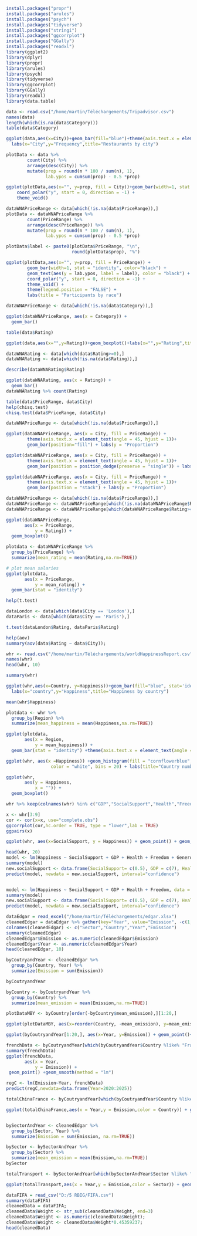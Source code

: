 ```{R}
install.packages("propr")
install.packages("arules")
install.packages("psych")
install.packages("tidyverse")
install.packages("stringi")
install.packages("ggcorrplot")
install.packages("GGally")
install.packages("readxl")
library(ggplot2)
library(dplyr)
library(propr)
library(arules)
library(psych)
library(tidyverse)
library(ggcorrplot)
library(GGally)
library(readxl)
library(data.table)
```

```{R}
data <- read.csv("/home/martin/Téléchargements/Tripadvisor.csv")
names(data)
length(which(is.na(data$Category)))
table(data$Category)
```

```{R}
ggplot(data,aes(x=City))+geom_bar(fill="blue")+theme(axis.text.x = element_text(angle = 45, hjust = 1))+
  labs(x="City",y="Frequency",title="Restaurants by city")

```

```{R}
plotData <- data %>%
        count(City) %>%
        arrange(desc(City)) %>%
        mutate(prop = round(n * 100 / sum(n), 1),
               lab.ypos = cumsum(prop) - 0.5 *prop)

ggplot(plotData,aes(x="", y=prop, fill = City))+geom_bar(width=1, stat = "identity", color="black") +
    coord_polar("y", start = 0, direction = -1) +
    theme_void()
```

```{R}
dataWNAPriceRange <- data[which(!is.na(data$PriceRange)),]
plotData <- dataWNAPriceRange %>%
        count(PriceRange) %>%
        arrange(desc(PriceRange)) %>%
        mutate(prop = round(n * 100 / sum(n), 1),
               lab.ypos = cumsum(prop) - 0.5 *prop)

plotData$label <- paste0(plotData$PriceRange, "\n",
                         round(plotData$prop), "%")

ggplot(plotData,aes(x="", y=prop, fill = PriceRange)) +
        geom_bar(width=1, stat = "identity", color="black") +
        geom_text(aes(y = lab.ypos, label = label), color = "black") +
        coord_polar("y", start = 0, direction = -1) +
        theme_void() +
        theme(legend.position = "FALSE") +
        labs(title = "Participants by race")
```

```{R}
dataWNAPriceRange <- data[which(!is.na(data$Category)),]

ggplot(dataWNAPriceRange, aes(x = Category)) + 
  geom_bar()
```

```{R}
table(data$Rating)

ggplot(data,aes(x="",y=Rating))+geom_boxplot()+labs(x="",y="Rating",title="Rating")

dataWNARating <- data[which(data$Rating>=0),]
dataWNARating <- data[which(!is.na(data$Rating)),]

describe(dataWNARating$Rating)

ggplot(dataWNARating, aes(x = Rating)) + 
  geom_bar()
dataWNARating %>% count(Rating)
```

```{R}
table(data$PriceRange, data$City)
help(chisq.test)
chisq.test(data$PriceRange, data$City)
```

```{R}

dataWNAPriceRange <- data[which(!is.na(data$PriceRange)),]

ggplot(dataWNAPriceRange, aes(x = City, fill = PriceRange)) +
        theme(axis.text.x = element_text(angle = 45, hjust = 1))+
        geom_bar(position="fill") + labs(y = "Proportion")

ggplot(dataWNAPriceRange, aes(x = City, fill = PriceRange)) +
        theme(axis.text.x = element_text(angle = 45, hjust = 1))+
        geom_bar(position = position_dodge(preserve = "single")) + labs(y = "Proportion")

ggplot(dataWNAPriceRange, aes(x = City, fill = PriceRange)) +
        theme(axis.text.x = element_text(angle = 45, hjust = 1))+
        geom_bar(position = "stack") + labs(y = "Proportion")
```

```{R}

dataWNAPriceRange <- data[which(!is.na(data$PriceRange)),]
dataWNAPriceRange <- dataWNAPriceRange[which(!is.na(dataWNAPriceRange$Rating)),]
dataWNAPriceRange <- dataWNAPriceRange[which(dataWNAPriceRange$Rating>=0),]

ggplot(dataWNAPriceRange, 
       aes(x = PriceRange, 
           y = Rating)) +
  geom_boxplot()

plotdata <- dataWNAPriceRange %>%
  group_by(PriceRange) %>%
  summarize(mean_rating = mean(Rating,na.rm=TRUE))

# plot mean salaries
ggplot(plotdata, 
       aes(x = PriceRange, 
           y = mean_rating)) +
  geom_bar(stat = "identity")

```

```{R}
help(t.test)

dataLondon <- data[which(data$City == 'London'),]
dataParis <- data[which(data$City == 'Paris'),]

t.test(dataLondon$Rating, dataParis$Rating)
```

```{R}
help(aov)
summary(aov(data$Rating ~ data$City));
```
```{R}
whr <- read.csv("/home/martin/Téléchargements/worldHappinessReport.csv")
names(whr)
head(whr, 10)

summary(whr)

ggplot(whr,aes(x=Country, y=Happiness))+geom_bar(fill="blue", stat='identity')+theme(axis.text.x = element_text(angle = 90, hjust = 1))+
  labs(x="country",y="Happiness",title="Happiness by country")

mean(whr$Happiness)

plotdata <- whr %>%
  group_by(Region) %>%
  summarize(mean_happiness = mean(Happiness,na.rm=TRUE))

ggplot(plotdata, 
       aes(x = Region, 
           y = mean_happiness)) +
  geom_bar(stat = "identity") +theme(axis.text.x = element_text(angle = 45, hjust = 1))

ggplot(whr, aes(x =Happiness)) +geom_histogram(fill = "cornflowerblue", 
                 color = "white", bins = 20) + labs(title="Country number by happiness", x = "Happiness")

ggplot(whr, 
       aes(y = Happiness, 
           x = "")) +
  geom_boxplot()

whr %>% keep(colnames(whr) %in% c("GDP","SocialSupport","Health","Freedom","Generosity","Corruption")) %>% gather() %>% ggplot(aes(value)) + facet_wrap(~ key, scales = "free") + geom_histogram(fill="cornflowerblue") + labs(y="Frequency",title="Weight and Height",x="")

```

```{R}
x <- whr[3:9]
cor <- cor(x=x, use="complete.obs")
ggcorrplot(cor,hc.order = TRUE, type = "lower",lab = TRUE)
ggpairs(x)

ggplot(whr, aes(x=SocialSupport, y = Happiness)) + geom_point() + geom_smooth(method = "lm")
```

```{R}
head(whr, 20)
model <- lm(Happiness ~ SocialSupport + GDP + Health + Freedom + Generosity + Corruption, data = whr)
summary(model)
new.socialSupport <- data.frame(SocialSupport= c(0.5), GDP = c(7), Health = c(52), Freedom = c(0.5), Generosity = c(0.05), Corruption = c(0.5) )
predict(model, newdata = new.socialSupport, interval="confidence")


model <- lm(Happiness ~ SocialSupport + GDP + Health + Freedom, data = whr)
summary(model)
new.socialSupport <- data.frame(SocialSupport= c(0.5), GDP = c(7), Health = c(52), Freedom = c(0.5) )
predict(model, newdata = new.socialSupport, interval="confidence")
```

```{R}
dataEdgar = read_excel("/home/martin/Téléchargements/edgar.xlsx")
cleanedEdgar = dataEdgar %>% gather(key="Year", value="Emission", -c(1,2))
colnames(cleanedEdgar) <- c("Sector","Country","Year","Emission")
summary(cleanedEdgar)
cleanedEdgar$Emission <- as.numeric(cleanedEdgar$Emission)
cleanedEdgar$Year <- as.numeric(cleanedEdgar$Year)
head(cleanedEdgar, 10)

byCoutryandYear <- cleanedEdgar %>%
  group_by(Country, Year) %>%
  summarize(Emission = sum(Emission))

byCoutryandYear

byCountry <- byCoutryandYear %>%
  group_by(Country) %>%
  summarize(mean_emission = mean(Emission,na.rm=TRUE))

plotDataMBY <- byCountry[order(-byCountry$mean_emission),][1:20,]

ggplot(plotDataMBY, aes(x=reorder(Country, -mean_emission), y=mean_emission)) + geom_bar(stat = "identity")+theme(axis.text.x = element_text(angle = 90, hjust = 1))

ggplot(byCoutryandYear[1:20,], aes(x=Year, y=Emission)) + geom_point()+theme(axis.text.x = element_text(angle = 90, hjust = 1))

frenchData <- byCoutryandYear[which(byCoutryandYear$Country %like% "France"),]
summary(frenchData)
ggplot(frenchData, 
       aes(x = Year, 
           y = Emission)) +
 geom_point() +geom_smooth(method = "lm")

regC <- lm(Emission~Year, frenchData)
predict(regC,newdata=data.frame(Year=2020:2025))

totalChinaFrance <- byCoutryandYear[which(byCoutryandYear$Country %like% "China" | byCoutryandYear$Country %like% "France"),]

ggplot(totalChinaFrance,aes(x = Year,y = Emission,color = Country)) + geom_point() + geom_smooth()


bySectorAndYear <- cleanedEdgar %>%
  group_by(Sector, Year) %>%
  summarize(Emission = sum(Emission, na.rm=TRUE))

bySector <- bySectorAndYear %>%
  group_by(Sector) %>%
  summarize(mean_emission = mean(Emission,na.rm=TRUE))
bySector

totalTransport <- bySectorAndYear[which(bySectorAndYear$Sector %like% "Transport"),]

ggplot(totalTransport,aes(x = Year,y = Emission,color = Sector)) + geom_line()

```

```{R}
dataFIFA = read_csv("D:/5 RBIG/FIFA.csv")
summary(dataFIFA)
cleanedData = dataFIFA;
cleanedData$Weight <- str_sub(cleanedData$Weight, end=3)
cleanedData$Weight <- as.numeric(cleanedData$Weight);
cleanedData$Weight <- cleanedData$Weight*0.45359237;
head(cleanedData)
```
